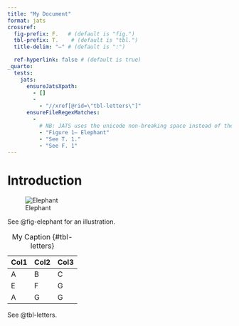 ```yaml
---
title: "My Document"
format: jats
crossref:
  fig-prefix: F.   # (default is "fig.")
  tbl-prefix: T.    # (default is "tbl.")
  title-delim: "—" # (default is ":")

  ref-hyperlink: false # (default is true)
_quarto:
  tests:
    jats:
      ensureJatsXpath:
        - []
        - 
          - "//xref[@rid=\"tbl-letters\"]"
      ensureFileRegexMatches:
        - 
          # NB: JATS uses the unicode non-breaking space instead of the html entity
          - "Figure 1— Elephant"
          - "See T. 1."
          - "See F. 1"
---
```


# Introduction

![Elephant](img/painter.jpg){#fig-elephant}

See @fig-elephant for an illustration.


| Col1 | Col2 | Col3 |
|------|------|------|
| A    | B    | C    |
| E    | F    | G    |
| A    | G    | G    |

: My Caption {#tbl-letters}

See @tbl-letters.